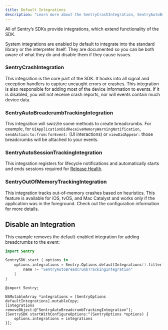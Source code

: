 ```yaml
---
title: Default Integrations
description: "Learn more about the SentryCrashIntegration, SentryAutoBreadcrumbTrackingIntegration, SentryAutoSessionTrackingIntegration, and SentryOutOfMemoryTrackingIntegration, which are enabled by default."
---
```


All of Sentry’s SDKs provide integrations, which extend functionality of the SDK.

System integrations are enabled by default to integrate into the standard library or the interpreter itself. They are documented so you can be both aware of what they do and disable them if they cause issues.

### SentryCrashIntegration

This integration is the core part of the SDK. It hooks into all signal and exception handlers to capture uncaught errors or crashes. This integration is also responsible for adding most of the device information to events. If it is disabled, you will not receive crash reports, nor will events contain much device data.

### SentryAutoBreadcrumbTrackingIntegration

This integration will swizzle some methods to create breadcrumbs. For example, for `UIApplicationDidReceiveMemoryWarningNotification`, `sendAction:to:from:forEvent:` (UI interactions) or `viewDidAppear:` those breadcrumbs will be attached to your events.

### SentryAutoSessionTrackingIntegration

This integration registers for lifecycle notifications and automatically starts and ends sessions required for [Release Health](/product/releases/health/#session).

### SentryOutOfMemoryTrackingIntegration

This integration tracks out-of-memory crashes based on heuristics. This feature is available for iOS, tvOS, and Mac Catalyst and works only if the application was in the foreground. Check out the <PlatformLink to="/configuration/out-of-memory/">configuration</PlatformLink> information for more details.

## Disable an Integration

This example removes the default-enabled integration for adding breadcrumbs to the event:

```swift {tabTitle:"Swift"}
import Sentry

SentrySDK.start { options in
    options.integrations = Sentry.Options.defaultIntegrations().filter { name in
        name != "SentryAutoBreadcrumbTrackingIntegration"
    }
}
```

```objc {tabTitle:"Objective-C"}
@import Sentry;

NSMutableArray *integrations = [SentryOptions defaultIntegrations].mutableCopy;
[integrations removeObject:@"SentryAutoBreadcrumbTrackingIntegration"];
[SentrySDK startWithConfigureOptions:^(SentryOptions *options) {
    options.integrations = integrations
}];
```
